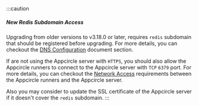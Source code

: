 :::caution
##### New Redis Subdomain Access 

Upgrading from older versions to v3.18.0 or later, requires `redis` subdomain that should be registered before upgrading. For more details, you can checkout the [DNS Configuration](/docs/self-hosted-appcircle/install-server/docker.md#4-dns-settings) document section.

If are not using the Appcircle server with `HTTPS`, you should also allow the Appcircle runners to connect to the Appcircle server with `TCP` `6379` port. For more details, you can checkout the [Network Access](/docs/self-hosted-appcircle/configure-server/integrations-and-access/network-access.md#appcircle-server) requirements between the Appcircle runners and the Appcircle server.

Also you may consider to update the SSL certificate of the Appcircle server if it doesn't cover the `redis` subdomain.
:::
